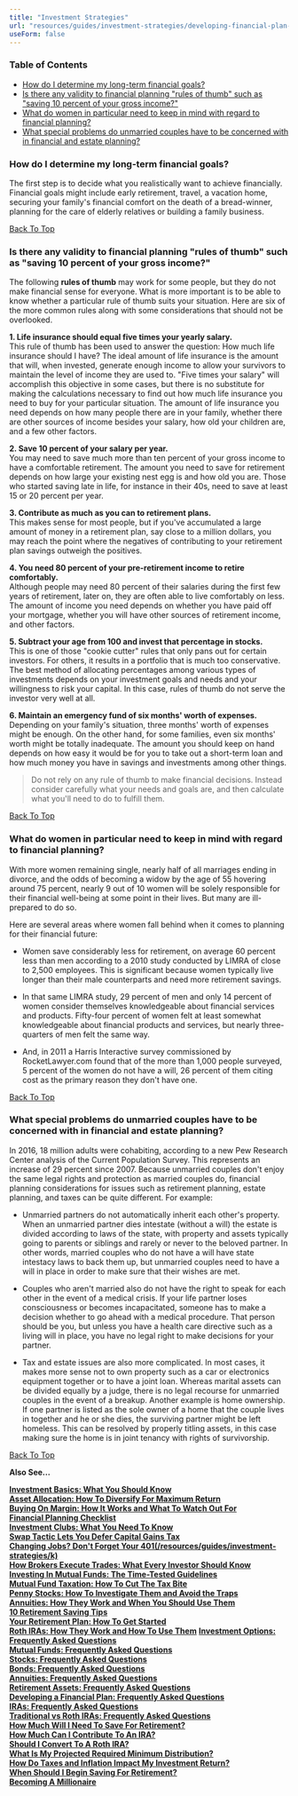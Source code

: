 ```yaml
---
title: "Investment Strategies"
url: "resources/guides/investment-strategies/developing-financial-plan-faq"
useForm: false
---
```



### Table of Contents

*   [How do I determine my long-term financial goals?](#1)
*   [Is there any validity to financial planning "rules of thumb" such as "saving 10 percent of your gross income?"](#2)
*   [What do women in particular need to keep in mind with regard to financial planning?](#3)
*   [What special problems do unmarried couples have to be concerned with in financial and estate planning?](#4)

### How do I determine my long-term financial goals?

The first step is to decide what you realistically want to achieve financially. Financial goals might include early retirement, travel, a vacation home, securing your family's financial comfort on the death of a bread-winner, planning for the care of elderly relatives or building a family business.

[Back To Top](#top)

### Is there any validity to financial planning "rules of thumb" such as "saving 10 percent of your gross income?"

The following **rules of thumb** may work for some people, but they do not make financial sense for everyone. What is more important is to be able to know whether a particular rule of thumb suits your situation. Here are six of the more common rules along with some considerations that should not be overlooked.

**1\. Life insurance should equal five times your yearly salary.**  
This rule of thumb has been used to answer the question: How much life insurance should I have? The ideal amount of life insurance is the amount that will, when invested, generate enough income to allow your survivors to maintain the level of income they are used to. "Five times your salary" will accomplish this objective in some cases, but there is no substitute for making the calculations necessary to find out how much life insurance you need to buy for your particular situation. The amount of life insurance you need depends on how many people there are in your family, whether there are other sources of income besides your salary, how old your children are, and a few other factors.

**2\. Save 10 percent of your salary per year.**  
You may need to save much more than ten percent of your gross income to have a comfortable retirement. The amount you need to save for retirement depends on how large your existing nest egg is and how old you are. Those who started saving late in life, for instance in their 40s, need to save at least 15 or 20 percent per year.

**3\. Contribute as much as you can to retirement plans.**  
This makes sense for most people, but if you've accumulated a large amount of money in a retirement plan, say close to a million dollars, you may reach the point where the negatives of contributing to your retirement plan savings outweigh the positives.

**4\. You need 80 percent of your pre-retirement income to retire comfortably.**  
Although people may need 80 percent of their salaries during the first few years of retirement, later on, they are often able to live comfortably on less. The amount of income you need depends on whether you have paid off your mortgage, whether you will have other sources of retirement income, and other factors.

**5\. Subtract your age from 100 and invest that percentage in stocks.**  
This is one of those "cookie cutter" rules that only pans out for certain investors. For others, it results in a portfolio that is much too conservative. The best method of allocating percentages among various types of investments depends on your investment goals and needs and your willingness to risk your capital. In this case, rules of thumb do not serve the investor very well at all.

**6\. Maintain an emergency fund of six months' worth of expenses.**  
Depending on your family's situation, three months' worth of expenses might be enough. On the other hand, for some families, even six months' worth might be totally inadequate. The amount you should keep on hand depends on how easy it would be for you to take out a short-term loan and how much money you have in savings and investments among other things.

> Do not rely on any rule of thumb to make financial decisions. Instead consider carefully what your needs and goals are, and then calculate what you'll need to do to fulfill them.

[Back To Top](#top)

### What do women in particular need to keep in mind with regard to financial planning?

With more women remaining single, nearly half of all marriages ending in divorce, and the odds of becoming a widow by the age of 55 hovering around 75 percent, nearly 9 out of 10 women will be solely responsible for their financial well-being at some point in their lives. But many are ill-prepared to do so.

Here are several areas where women fall behind when it comes to planning for their financial future:

*   Women save considerably less for retirement, on average 60 percent less than men according to a 2010 study conducted by LIMRA of close to 2,500 employees. This is significant because women typically live longer than their male counterparts and need more retirement savings.
    
*   In that same LIMRA study, 29 percent of men and only 14 percent of women consider themselves knowledgeable about financial services and products. Fifty-four percent of women felt at least somewhat knowledgeable about financial products and services, but nearly three-quarters of men felt the same way.
*   And, in 2011 a Harris Interactive survey commissioned by RocketLawyer.com found that of the more than 1,000 people surveyed, 5 percent of the women do not have a will, 26 percent of them citing cost as the primary reason they don't have one.
    

[Back To Top](#top)

### What special problems do unmarried couples have to be concerned with in financial and estate planning?

In 2016, 18 million adults were cohabiting, according to a new Pew Research Center analysis of the Current Population Survey. This represents an increase of 29 percent since 2007. Because unmarried couples don't enjoy the same legal rights and protection as married couples do, financial planning considerations for issues such as retirement planning, estate planning, and taxes can be quite different. For example:

*   Unmarried partners do not automatically inherit each other's property. When an unmarried partner dies intestate (without a will) the estate is divided according to laws of the state, with property and assets typically going to parents or siblings and rarely or never to the beloved partner. In other words, married couples who do not have a will have state intestacy laws to back them up, but unmarried couples need to have a will in place in order to make sure that their wishes are met.
    
*   Couples who aren't married also do not have the right to speak for each other in the event of a medical crisis. If your life partner loses consciousness or becomes incapacitated, someone has to make a decision whether to go ahead with a medical procedure. That person should be you, but unless you have a health care directive such as a living will in place, you have no legal right to make decisions for your partner.
    
*   Tax and estate issues are also more complicated. In most cases, it makes more sense not to own property such as a car or electronics equipment together or to have a joint loan. Whereas marital assets can be divided equally by a judge, there is no legal recourse for unmarried couples in the event of a breakup. Another example is home ownership. If one partner is listed as the sole owner of a home that the couple lives in together and he or she dies, the surviving partner might be left homeless. This can be resolved by properly titling assets, in this case making sure the home is in joint tenancy with rights of survivorship.
    

[Back To Top](#top)

**Also See...**

[**Investment Basics: What You Should Know**](/resources/guides/investment-strategies/investment-basics-fg)  
[**Asset Allocation: How To Diversify For Maximum Return**](/resources/guides/investment-strategies/asset-allocation-fg)  
[**Buying On Margin: How It Works and What To Watch Out For**](/resources/guides/investment-strategies/buying-margin-fg)  
[**Financial Planning Checklist**](/resources/guides/investment-strategies/financial-planning-checklist-fg)  
[**Investment Clubs: What You Need To Know**](/resources/guides/investment-strategies/investment-clubs-fg)  
[**Swap Tactic Lets You Defer Capital Gains Tax**](/resources/guides/investment-strategies/capital-gain-tax-fg)  
[**Changing Jobs? Don't Forget Your 401(/resources/guides/investment-strategies/k)**](/resources/guides/investment-strategies/changing-job-fg)  
[**How Brokers Execute Trades: What Every Investor Should Know**](/resources/guides/investment-strategies/brokers-trade-fg)  
[**Investing In Mutual Funds: The Time-Tested Guidelines**](/resources/guides/investment-strategies/investing-mutual-funds-fg)  
[**Mutual Fund Taxation: How To Cut The Tax Bite**](/resources/guides/investment-strategies/mutual-fund-taxation-fg)  
[**Penny Stocks: How To Investigate Them and Avoid the Traps**](/resources/guides/investment-strategies/penny-stocks-fg)  
[**Annuities: How They Work and When You Should Use Them**](/resources/guides/investment-strategies/annuities-fg)  
[**10 Retirement Saving Tips**](/resources/guides/investment-strategies/retirement-tips-fg)  
[**Your Retirement Plan: How To Get Started**](/resources/guides/investment-strategies/retirement-plan-fg)  
[**Roth IRAs: How They Work and How To Use Them**](/resources/guides/investment-strategies/rith-iras-fg)
[**Investment Options: Frequently Asked Questions**](/resources/guides/investment-strategies/investment-option-faq)  
[**Mutual Funds: Frequently Asked Questions**](/resources/guides/investment-strategies/mutual-fund-faq)  
[**Stocks: Frequently Asked Questions**](/resources/guides/investment-strategies/stocks-faq)  
[**Bonds: Frequently Asked Questions**](/resources/guides/investment-strategies/bonds-faq)  
[**Annuities: Frequently Asked Questions**](/resources/guides/investment-strategies/annuities-faq)  
[**Retirement Assets: Frequently Asked Questions**](/resources/guides/investment-strategies/retirement-assets-faq)  
[**Developing a Financial Plan: Frequently Asked Questions**](/resources/guides/investment-strategies/developing-financial-plan-faq)  
[**IRAs: Frequently Asked Questions**](/resources/guides/investment-strategies/iras-faq)  
[**Traditional vs Roth IRAs: Frequently Asked Questions**](/resources/guides/investment-strategies/traditional-vs-roth-iras)  
[**How Much Will I Need To Save For Retirement?**]()  
[**How Much Can I Contribute To An IRA?**]()  
[**Should I Convert To A Roth IRA?**]()  
[**What Is My Projected Required Minimum Distribution?**]()  
[**How Do Taxes and Inflation Impact My Investment Return?**]()  
[**When Should I Begin Saving For Retirement?**]()  
[**Becoming A Millionaire**]()
